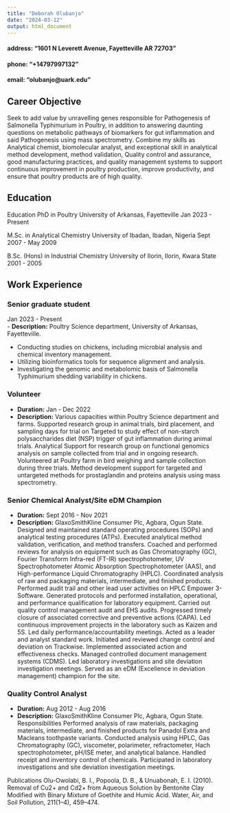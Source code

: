 ---
title: "Deborah Olubanjo"
date: "2024-03-12"
output: html_document
---

#### **address**: "1601 N Leverett Avenue, Fayetteville AR 72703"
#### **phone**: "+14797997132"
#### **email**: "olubanjo@uark.edu"

## Career Objective

Seek to add value by unravelling genes responsible for Pathogenesis of Salmonella Typhimurium in Poultry, in addition to answering daunting questions on metabolic pathways of biomarkers for gut inflammation and said Pathogenesis using mass spectrometry.
Combine my skills as Analytical chemist, biomolecular analyst, and exceptional skill in analytical method development, method validation, Quality control and assurance, good manufacturing practices, and quality management systems to support continuous improvement in poultry production, improve productivity, and ensure that poultry products are of high quality.

## Education

Education
PhD in Poultry
University of Arkansas, Fayetteville
Jan 2023 - Present

M.Sc. in Analytical Chemistry
University of Ibadan, Ibadan, Nigeria
Sept 2007 - May 2009

B.Sc. (Hons) in Industrial Chemistry
University of Ilorin, Ilorin, Kwara State
2001 - 2005



## Work Experience
### Senior graduate student  
Jan 2023 - Present  
- **Description:** Poultry Science department, University of Arkansas, Fayetteville.

  - Conducting studies on chickens, including microbial analysis and chemical inventory management.
  - Utilizing bioinformatics tools for sequence alignment and analysis.
  - Investigating the genomic and metabolomic basis of Salmonella Typhimurium shedding variability in chickens.

### Volunteer  
- **Duration:** Jan - Dec 2022  
- **Description:** Various capacities within Poultry Science department and farms. Supported research group in animal trials, bird placement, and sampling days for trial on Targeted to study effect of non-starch polysaccharides diet (NSP) trigger of gut inflammation during animal trials. Analytical Support for research group on functional genomics analysis on sample collected from trial and in ongoing research. Volunteered at Poultry farm in bird weighing and sample collection during three trials. Method development support for targeted and untargeted methods for prostaglandin and proteins analysis using mass spectrometry.

### Senior Chemical Analyst/Site eDM Champion  
- **Duration:** Sept 2016 - Nov 2021  
- **Description:** GlaxoSmithKline Consumer Plc, Agbara, Ogun State.
Designed and maintained standard operating procedures (SOPs) and analytical testing procedures (ATPs).
Executed analytical method validation, verification, and method transfers.
Coached and performed reviews for analysis on equipment such as Gas Chromatography (GC), Fourier Transform Infra-red (FT-IR) spectrophotometer, UV Spectrophotometer Atomic Absorption Spectrophotometer (AAS), and High-performance Liquid Chromatography (HPLC).
Coordinated analysis of raw and packaging materials, intermediate, and finished products.
Performed audit trail and other lead user activities on HPLC Empower 3- Software.
Generated protocols and performed installation, operational, and performance qualification for laboratory equipment.
Carried out quality control management audit and EHS audits.
Progressed timely closure of associated corrective and preventive actions (CAPA).
Led continuous improvement projects in the laboratory such as Kaizen and 5S.
Led daily performance/accountability meetings.
Acted as a leader and analyst standard work.
Initiated and reviewed change control and deviation on Trackwise.
Implemented associated action and effectiveness checks.
Managed controlled document management systems (CDMS).
Led laboratory investigations and site deviation investigation meetings.
Served as an eDM (Excellence in deviation management) champion for the site.

### Quality Control Analyst  
- **Duration:** Aug 2012 - Aug 2016  
- **Description:** GlaxoSmithKline Consumer Plc, Agbara, Ogun State. Responsibilities
Performed analysis of raw materials, packaging materials, intermediate, and finished products for Panadol Extra and Macleans toothpaste variants.
Conducted analysis using HPLC, Gas Chromatography (GC), viscometer, polarimeter, refractometer, Hach spectrophotometer, pH/ISE meter, and analytical balance.
Handled receipt and inventory control of chemicals.
Participated in laboratory investigations and site deviation investigation meetings.


Publications
Olu-Owolabi, B. I., Popoola, D. B., & Unuabonah, E. I. (2010). Removal of Cu2+ and Cd2+ from Aqueous Solution by Bentonite Clay Modified with Binary Mixture of Goethite and Humic Acid. Water, Air, and Soil Pollution, 211(1–4), 459–474.